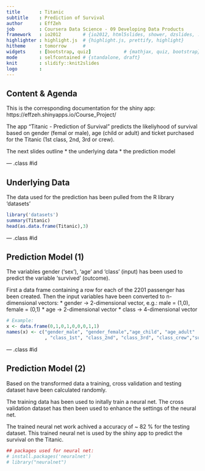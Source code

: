 ```yaml
---
title       : Titanic
subtitle    : Prediction of Survival
author      : EffZeh
job         : Coursera Data Science - 09 Developing Data Products
framework   : io2012        # {io2012, html5slides, shower, dzslides, ...}
highlighter : highlight.js  # {highlight.js, prettify, highlight}
hitheme     : tomorrow      # 
widgets     : [bootstrap, quiz]            # {mathjax, quiz, bootstrap}
mode        : selfcontained # {standalone, draft}
knit        : slidify::knit2slides
logo        : 
---
```


## Content & Agenda

This is the corresponding documentation for the shiny app:
https://effzeh.shinyapps.io/Course_Project/

The app "Titanic - Prediction of Survival" predicts the likeliyhood of survival based on gender (femal or male), age (child or adult) and ticket purchased for the Titanic (1st class, 2nd, 3rd or crew).

The next slides outline
* the underlying data
* the prediction model


--- .class #id 

## Underlying Data

The data used for the prediction has been pulled from the R library 'datasets'

```r
library('datasets')
summary(Titanic)
head(as.data.frame(Titanic),3)
```



--- .class #id 

## Prediction Model (1)

The variables gender ('sex'), 'age' and 'class' (input) has been used to predict the variable 'survived' (outcome).

First a data frame containing a row for each of the 2201 passenger has been created. 
Then the input variables have been converted to n-dimensional vectors:
* gender -> 2-dimensional vector, e.g.: male = (1,0), female = (0,1)
* age -> 2-dimensional vector
* class -> 4-dimensional vector


```r
# Example:
x <- data.frame(0,1,0,1,0,0,0,1,1)
names(x) <- c("gender_male", "gender_female","age_child", "age_adult"
              , "class_1st", "class_2nd", "class_3rd", "class_crew","survived")
```


--- .class #id 

## Prediction Model (2)

Based on the transformed data a training, cross validation and testing dataset have been calculated randomly.

The training data has been used to initally train a neural net. The cross validation dataset has then been used to enhance the settings of the neural net.

The trained neural net work achived a accuracy of ~ 82 % for the testing dataset. This trained neural net is used by the shiny app to predict the survival on the Titanic.


```r
## packages used for neural net:
# install.packages('neuralnet')
# library("neuralnet")
```
